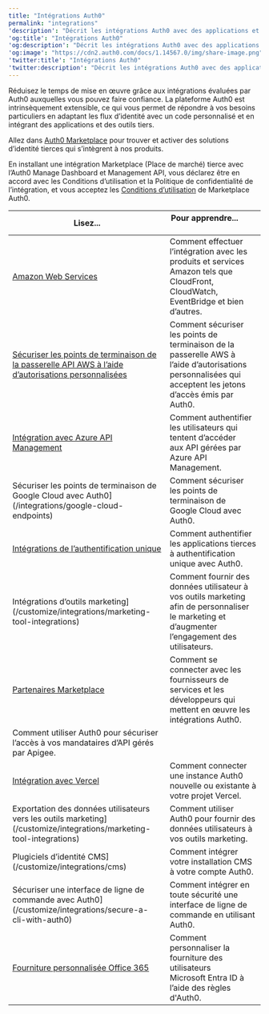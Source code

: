 ---
title: "Intégrations Auth0"
permalink: "integrations"
'description': "Décrit les intégrations Auth0 avec des applications et services tiers."
'og:title': "Intégrations Auth0"
'og:description': "Décrit les intégrations Auth0 avec des applications et services tiers."
'og:image': "https://cdn2.auth0.com/docs/1.14567.0/img/share-image.png"
'twitter:title': "Intégrations Auth0"
'twitter:description': "Décrit les intégrations Auth0 avec des applications et services tiers."
---

Réduisez le temps de mise en œuvre grâce aux intégrations évaluées par Auth0 auxquelles vous pouvez faire confiance. La plateforme Auth0 est intrinsèquement extensible, ce qui vous permet de répondre à vos besoins particuliers en adaptant les flux d’identité avec un code personnalisé et en intégrant des applications et des outils tiers.

Allez dans [Auth0 Marketplace](https://marketplace.auth0.com/) pour trouver et activer des solutions d’identité tierces qui s’intègrent à nos produits.

<Callout icon="file-lines" color="#0EA5E9" iconType="regular">

En installant une intégration Marketplace (Place de marché) tierce avec l’Auth0 Manage Dashboard et Management API, vous déclarez être en accord avec les Conditions d’utilisation et la Politique de confidentialité de l’intégration, et vous acceptez les [Conditions d’utilisation](https://auth0.com/legal) de Marketplace Auth0.

</Callout>

<table class="table"><thead>
<tr>
<th><strong>Lisez...</strong></th>
<th><strong>Pour apprendre...</strong>                                        </th>
</tr>
</thead>
<tbody>
<tr>
<td><a href="/docs/docs/fr-ca/integrations/aws">Amazon Web Services</a></td>
<td>Comment effectuer l’intégration avec les produits et services Amazon tels que CloudFront, CloudWatch, EventBridge et bien d’autres.</td>
</tr>
<tr>
<td><a href="/docs/docs/fr-ca/integrations/aws-api-gateway-custom-authorizers">Sécuriser les points de terminaison de la passerelle API AWS à l’aide d’autorisations personnalisées</a></td>
<td>Comment sécuriser les points de terminaison de la passerelle AWS à l’aide d’autorisations personnalisées qui acceptent les jetons d’accès émis par Auth0.</td>
</tr>
<tr>
<td><a href="/docs/docs/fr-ca/integrations/azure-api-management">Intégration avec Azure API Management</a></td>
<td>Comment authentifier les utilisateurs qui tentent d’accéder aux API gérées par Azure API Management.</td>
</tr>
<tr>
<td>Sécuriser les points de terminaison de Google Cloud avec Auth0](/integrations/google-cloud-endpoints)</td>
<td>Comment sécuriser les points de terminaison de Google Cloud avec Auth0.</td>
</tr>
<tr>
<td><a href="/docs/docs/fr-ca/integrations/sso-integrations">Intégrations de l’authentification unique</a></td>
<td>Comment authentifier les applications tierces à authentification unique avec Auth0.</td>
</tr>
<tr>
<td>Intégrations d’outils marketing](/customize/integrations/marketing-tool-integrations)</td>
<td>Comment fournir des données utilisateur à vos outils marketing afin de personnaliser le marketing et d’augmenter l’engagement des utilisateurs.</td>
</tr>
<tr>
<td><a href="/docs/docs/fr-ca/integrations/marketplace-partners">Partenaires Marketplace</a></td>
<td>Comment se connecter avec les fournisseurs de services et les développeurs qui mettent en œuvre les intégrations Auth0.</td>
</tr>
<tr>
<td>Comment utiliser Auth0 pour sécuriser l’accès à vos mandataires d’API gérés par Apigee.</td>
<td></td>
</tr>
<tr>
<td><a href="/docs/docs/fr-ca/customize/integrations/integrate-with-vercel">Intégration avec Vercel</a></td>
<td>Comment connecter une instance Auth0 nouvelle ou existante à votre projet Vercel.</td>
</tr>
<tr>
<td>Exportation des données utilisateurs vers les outils marketing](/customize/integrations/marketing-tool-integrations)</td>
<td>Comment utiliser Auth0 pour fournir des données utilisateurs à vos outils marketing.</td>
</tr>
<tr>
<td>Plugiciels d’identité CMS](/customize/integrations/cms)</td>
<td>Comment intégrer votre installation CMS à votre compte Auth0.</td>
</tr>
<tr>
<td>Sécuriser une interface de ligne de commande avec Auth0](/customize/integrations/secure-a-cli-with-auth0)</td>
<td>Comment intégrer en toute sécurité une interface de ligne de commande en utilisant Auth0.</td>
</tr>
<tr>
<td><a href="/docs/docs/fr-ca/customize/integrations/office-365-custom-provisioning">Fourniture personnalisée Office 365</a></td>
<td>Comment personnaliser la fourniture des utilisateurs Microsoft Entra ID à l’aide des règles d'Auth0.</td>
</tr>
</tbody>
</table>